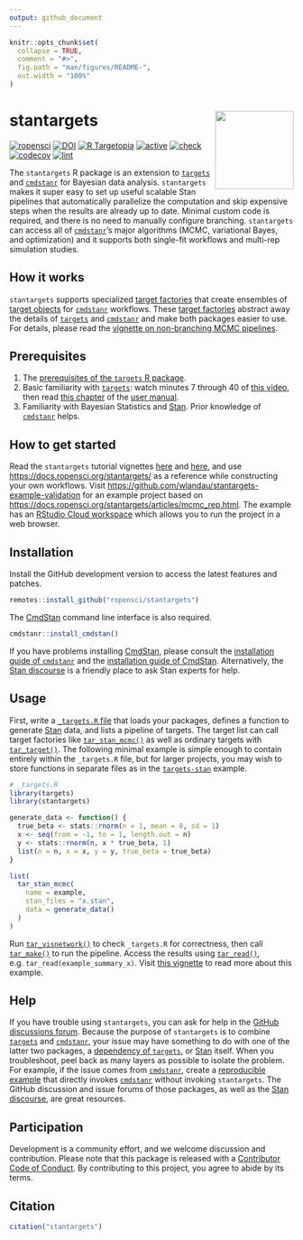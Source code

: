 ```yaml
---
output: github_document
---
```


```r
knitr::opts_chunk$set(
  collapse = TRUE,
  comment = "#>",
  fig.path = "man/figures/README-",
  out.width = "100%"
)
```

# stantargets <img src='man/figures/logo.png' align="right" height="139"/>

[![ropensci](https://badges.ropensci.org/430_status.svg)](https://github.com/ropensci/software-review/issues/430)
[![DOI](https://zenodo.org/badge/315447649.svg)](https://zenodo.org/badge/latestdoi/315447649)
[![R Targetopia](https://img.shields.io/badge/R_Targetopia-member-blue?style=flat&labelColor=gray)](https://wlandau.github.io/targetopia/)
<!--
[![cran](http://www.r-pkg.org/badges/version/stantargets)](https://cran.r-project.org/package=stantargets)
-->
[![active](https://www.repostatus.org/badges/latest/active.svg)](https://www.repostatus.org/#active)
[![check](https://github.com/ropensci/stantargets/workflows/check/badge.svg)](https://github.com/ropensci/stantargets/actions?query=workflow%3Acheck)
[![codecov](https://codecov.io/gh/ropensci/stantargets/branch/main/graph/badge.svg?token=3T5DlLwUVl)](https://codecov.io/gh/ropensci/stantargets)
[![lint](https://github.com/ropensci/stantargets/workflows/lint/badge.svg)](https://github.com/ropensci/stantargets/actions?query=workflow%3Alint)

The `stantargets` R package is an extension to [`targets`](https://docs.ropensci.org/targets/) and [`cmdstanr`](https://github.com/stan-dev/cmdstanr) for Bayesian data analysis. `stantargets` makes it super easy to set up useful scalable Stan pipelines that automatically parallelize the computation and skip expensive steps when the results are already up to date. Minimal custom code is required, and there is no need to manually configure branching. `stantargets` can access all of [`cmdstanr`](https://github.com/stan-dev/cmdstanr)'s major algorithms (MCMC, variational Bayes, and optimization) and it supports both single-fit workflows and multi-rep simulation studies.

## How it works

`stantargets` supports specialized [target factories](https://ropensci.org/blog/2021/02/03/targets/#target-factories) that create ensembles of [target objects](https://docs.ropensci.org/targets/reference/tar_target.html) for [`cmdstanr`](https://github.com/stan-dev/cmdstanr) workflows. These [target factories](https://ropensci.org/blog/2021/02/03/targets/#target-factories) abstract away the details of [`targets`](https://docs.ropensci.org/targets/) and [`cmdstanr`](https://github.com/stan-dev/cmdstanr) and make both packages easier to use. For details, please read the [vignette on non-branching MCMC pipelines](https://docs.ropensci.org/stantargets/articles/mcmc.html).

## Prerequisites

1. The [prerequisites of the `targets` R package](https://docs.ropensci.org/targets/index.html#prerequisites).
1. Basic familiarity with [`targets`](https://docs.ropensci.org/targets/): watch minutes 7 through 40 of [this video](https://youtu.be/Gqn7Xn4d5NI?t=439), then read [this chapter](https://books.ropensci.org/targets/walkthrough.html) of the [user manual](https://books.ropensci.org/targets/).
1. Familiarity with Bayesian Statistics and [Stan](https://mc-stan.org/). Prior knowledge of [`cmdstanr`](https://mc-stan.org/cmdstanr/) helps.

## How to get started

Read the `stantargets` tutorial vignettes [here](https://docs.ropensci.org/stantargets/articles/mcmc.html) and [here](https://docs.ropensci.org/stantargets/articles/mcmc_rep.html), and use <https://docs.ropensci.org/stantargets/> as a reference while constructing your own workflows. Visit <https://github.com/wlandau/stantargets-example-validation> for an example project based on <https://docs.ropensci.org/stantargets/articles/mcmc_rep.html>. The example has an [RStudio Cloud workspace](https://rstudio.cloud/project/2466069) which allows you to run the project in a web browser.

## Installation

Install the GitHub development version to access the latest features and patches.

```r
remotes::install_github("ropensci/stantargets")
```

The [CmdStan](https://github.com/stan-dev/cmdstan) command line interface is also required.

```r
cmdstanr::install_cmdstan()
```

If you have problems installing [CmdStan](https://github.com/stan-dev/cmdstan), please consult the [installation guide of `cmdstanr`](https://mc-stan.org/cmdstanr/articles/cmdstanr.html) and the [installation guide of CmdStan](https://mc-stan.org/docs/2_26/cmdstan-guide/cmdstan-installation.html). Alternatively, the [Stan discourse](https://discourse.mc-stan.org) is a friendly place to ask Stan experts for help.

## Usage

First, write a [`_targets.R` file](https://books.ropensci.org/targets/walkthrough.html) that loads your packages, defines a function to generate [Stan](https://mc-stan.org/) data, and lists a pipeline of targets. The target list can call target factories like [`tar_stan_mcmc()`](https://docs.ropensci.org/stantargets/reference/tar_stan_mcmc.html) as well as ordinary targets with [`tar_target()`](https://docs.ropensci.org/targets/reference/tar_target.html). The following minimal example is simple enough to contain entirely within the `_targets.R` file, but for larger projects, you may wish to store functions in separate files as in the [`targets-stan`](https://github.com/wlandau/targets-stan) example.

```r
# _targets.R
library(targets)
library(stantargets)

generate_data <- function() {
  true_beta <- stats::rnorm(n = 1, mean = 0, sd = 1)
  x <- seq(from = -1, to = 1, length.out = n)
  y <- stats::rnorm(n, x * true_beta, 1)
  list(n = n, x = x, y = y, true_beta = true_beta)
}

list(
  tar_stan_mcmc(
    name = example,
    stan_files = "x.stan",
    data = generate_data()
  )
)
```

Run [`tar_visnetwork()`](https://docs.ropensci.org/targets/reference/tar_visnetwork.html) to check `_targets.R` for correctness, then call [`tar_make()`](https://docs.ropensci.org/targets/reference/tar_make.html) to run the pipeline. Access the results using [`tar_read()`](https://docs.ropensci.org/targets/reference/tar_read.html), e.g. `tar_read(example_summary_x)`. Visit [this vignette](https://docs.ropensci.org/stantargets/articles/mcmc.html) to read more about this example.

## Help

If you have trouble using `stantargets`, you can ask for help in the [GitHub discussions forum](https://github.com/ropensci/stantargets/discussions/categories/help). Because the purpose of `stantargets` is to combine [`targets`](https://docs.ropensci.org/targets/) and [`cmdstanr`](https://github.com/stan-dev/cmdstanr), your issue may have something to do with one of the latter two packages, a [dependency of `targets`](https://github.com/ropensci/targets/blob/4e3ef2a6c986f558a25e544416f480fc01236b6b/DESCRIPTION#L49-L88), or [Stan](https://mc-stan.org) itself. When you troubleshoot, peel back as many layers as possible to isolate the problem. For example, if the issue comes from [`cmdstanr`](https://github.com/stan-dev/cmdstanr), create a [reproducible example](https://reprex.tidyverse.org) that directly invokes [`cmdstanr`](https://github.com/stan-dev/cmdstanr) without invoking `stantargets`. The GitHub discussion and issue forums of those packages, as well as the [Stan discourse](https://discourse.mc-stan.org), are great resources.

## Participation

Development is a community effort, and we welcome discussion and contribution. Please note that this package is released with a [Contributor Code of Conduct](https://ropensci.org/code-of-conduct/). By contributing to this project, you agree to abide by its terms.

## Citation

```r
citation("stantargets")
```
